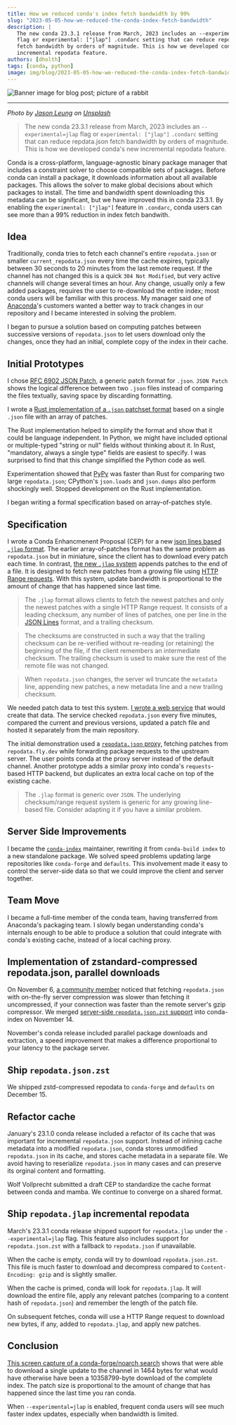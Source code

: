 ```yaml
---
title: How we reduced conda's index fetch bandwidth by 99%
slug: "2023-05-05-how-we-reduced-the-conda-index-fetch-bandwidth"
description: |
   The new conda 23.3.1 release from March, 2023 includes an --experimental=jlap
   flag or experimental: ["jlap"] .condarc setting that can reduce repdata.json
   fetch bandwidth by orders of magnitude. This is how we developed conda's new
   incremental repodata feature.
authors: [dholth]
tags: [conda, python]
image: img/blog/2023-05-05-how-we-reduced-the-conda-index-fetch-bandwidth/banner-image.jpg
---
```



<Image img={bannerImage} alt="Banner image for blog post; picture of a rabbit" />

<hr />

<p>
    <i>
        Photo by <a href="https://unsplash.com/@ninjason">Jason Leung</a> on <a href="https://unsplash.com/photos/uFm25D3XxI0">Unsplash</a>
    </i>
</p>



> The new conda 23.3.1 release from March, 2023 includes an `--experimental=jlap` flag or `experimental: ["jlap"]` `.condarc` setting that can reduce repdata.json fetch bandwidth by orders of magnitude. This is how we developed conda's new incremental repodata feature.

Conda is a cross-platform, language-agnostic binary package manager that includes a constraint solver to choose compatible sets of packages. Before conda can install a package, it downloads information about all available packages.  This allows the solver to make global decisions about which packages to install.  The time and bandwidth spent downloading this metadata can be significant, but we have improved this in conda 23.3.1. By enabling the `experimental: ["jlap"]` feature in `.condarc`, conda users can see more than a 99% reduction in index fetch bandwith.

<!-- truncate -->

## Idea

Traditionally, conda tries to fetch each channel's entire `repodata.json` or smaller `current_repodata.json` every time the cache expires, typically between 30 seconds to 20 minutes from the last remote request. If the channel has not changed this is a quick `304 Not Modified`, but very active channels will change several times an hour. Any change, usually only a few added packages, requires the user to re-download the entire index; most conda users will be familiar with this process. My manager said one of [Anaconda](https://www.anaconda.com/)'s customers wanted a better way to track changes in our repository and I became interested in solving the problem.

I began to pursue a solution based on computing patches between successive versions of `repodata.json` to let users download only the changes, once they had an initial, complete copy of the index in their cache.

## Initial Prototypes

I chose [RFC 6902 JSON Patch](https://datatracker.ietf.org/doc/html/rfc6902), a generic patch format for `.json`. `JSON Patch` shows the logical difference between two `.json` files instead of comparing the files textually, saving space by discarding formatting.

I wrote a [Rust implementation of a `.json` patchset format](https://github.com/dholth/jdiff) based on a single `.json` file with an array of patches.

The Rust implementation helped to simplify the format and show that it could be language independent. In Python, we might have included optional or multiple-typed "string or null" fields without thinking about it. In Rust, "mandatory, always a single type" fields are easiest to specify. I was surprised to find that this change simplified the Python code as well.

Experimentation showed that [PyPy](https://www.pypy.org/) was faster than Rust for comparing two large `repodata.json`; CPython's `json.loads` and `json.dumps` also perform shockingly well. Stopped development on the Rust implementation.

I began writing a formal specification based on array-of-patches style.

## Specification

I wrote a Conda Enhancmenent Proposal (CEP) for a new [json lines based `.jlap` format](https://github.com/conda-incubator/ceps/pull/20/files). The earlier array-of-patches format has the same problem as `repodata.json` but in miniature, since the client has to download every patch each time. In contrast, [the new `.jlap` system](https://github.com/conda-incubator/ceps/pull/20/files) appends patches to the end of a file. It is designed to fetch new patches from a growing file using [HTTP Range requests](https://developer.mozilla.org/en-US/docs/Web/HTTP/Headers/Range). With this system, update bandwidth is proportional to the amount of change that has happened since last time.

> The `.jlap` format allows clients to fetch the newest patches and only the newest patches with a single HTTP Range request. It consists of a leading checksum, any number of lines of patches, one per line in the [JSON Lines](https://jsonlines.readthedocs.io/en/latest/) format, and a trailing checksum.

> The checksums are constructed in such a way that the trailing checksum can be re-verified without re-reading (or retaining) the beginning of the file, if the client remembers an intermediate checksum. The trailing checksum is used to make sure the rest of the remote file was not changed.

> When `repodata.json` changes, the server wil truncate the `metadata` line, appending new patches, a new metadata line and a new trailing checksum.

We needed patch data to test this system. [I wrote a web service](https://github.com/dholth/repodata-fly) that would create that data.  The service checked `repodata.json` every five minutes, compared the current and previous versions, updated a patch file and hosted it separately from the main repository.

The initial demonstration used a [`repodata.json` proxy,](https://github.com/dholth/repodata-fly/blob/main/app/repodata_proxy.py) fetching patches from `repodata.fly.dev` while forwarding package requests to the upstream server. The user points conda at the proxy server instead of the default channel. Another prototype adds a similar proxy into conda's `requests`-based HTTP backend, but duplicates an extra local cache on top of the existing cache.

> The `.jlap` format is generic over `JSON`. The underlying checksum/range request system is generic for any growing line-based file. Consider adapting it if you have a similar problem.

## Server Side Improvements

I became the [`conda-index`](https://github.com/conda/conda-index) maintainer, rewriting it from `conda-build index` to a new standalone package. We solved speed problems updating large repositories like `conda-forge` and `defaults`.  This involvement made it easy to control the server-side data so that we could improve the client and server together.

## Team Move

I became a full-time member of the conda team, having transferred from Anaconda's packaging team. I slowly began understanding conda's internals enough to be able to produce a solution that could integrate with conda's existing cache, instead of a local caching proxy.

## Implementation of zstandard-compressed repodata.json, parallel downloads

On November 6, [a community member](https://github.com/conda/infrastructure/issues/648) noticed that fetching `repodata.json` with on-the-fly server compression was slower than fetching it uncompressed, if your connection was faster than the remote server's gzip compressor. We merged [server-side `repodata.json.zst` support](https://github.com/conda/conda-index/pull/65) into conda-index on November 14.

November's conda release included parallel package downloads and extraction, a speed improvement that makes a difference proportional to your latency to the package server.

## Ship `repodata.json.zst`

We shipped zstd-compressed repodata to `conda-forge` and `defaults` on December 15.

## Refactor cache

January's 23.1.0 conda release included a refactor of its cache that was important for incremental `repodata.json` support. Instead of inlining cache metadata into a modified `repodata.json`, conda stores unmodified `repodata.json` in its cache, and stores cache metadata in a separate file. We avoid having to reserialize `repodata.json` in many cases and can preserve its orginal content and formatting.

Wolf Vollprecht submitted a draft CEP to standardize the cache format between conda and mamba. We continue to converge on a shared format.

## Ship `repodata.jlap` incremental repodata

March's 23.3.1 conda release shipped support for `repodata.jlap` under the `--experimental=jlap` flag. This feature also includes support for `repodata.json.zst` with a fallback to `repodata.json` if unavailable.

When the cache is empty, conda will try to download `repodata.json.zst`. This file is much faster to download and decompress compared to `Content-Encoding: gzip` and is slightly smaller.

When the cache is primed, conda will look for `repodata.jlap`. It will download the entire file, apply any relevant patches (comparing to a content hash of `repodata.json`) and remember the length of the patch file.

On subsequent fetches, conda will use a HTTP Range request to download new bytes, if any, added to `repodata.jlap`, and apply new patches.

## Conclusion

[This screen capture of a conda-forge/noarch search](https://asciinema.org/a/574800) shows that were able to download a single update to the channel in 1464 bytes for what would have otherwise have been a 10358799-byte download of the complete index. The patch size is proportional to the amount of change that has happened since the last time you ran conda.

When `--experimental=jlap` is enabled, frequent conda users will see much faster index updates, especially when bandwidth is limited.

